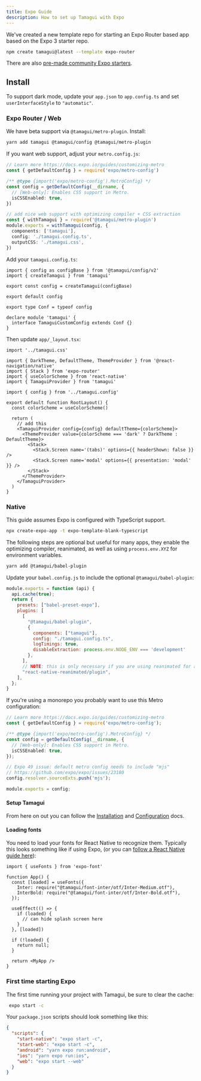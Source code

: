 ```yaml
---
title: Expo Guide
description: How to set up Tamagui with Expo
---
```


We've created a new template repo for starting an Expo Router based app based on
the Expo 3 starter repo.

```bash
npm create tamagui@latest --template expo-router
```

There are also [pre-made community Expo starters](/community).

## Install

To support dark mode, update your `app.json` to `app.config.ts` and set
`userInterfaceStyle` to `"automatic"`.

### Expo Router / Web

We have beta support via `@tamagui/metro-plugin`. Install:

```bash
yarn add tamagui @tamagui/config @tamagui/metro-plugin
```

If you want web support, adjust your `metro.config.js`:

```ts
// Learn more https://docs.expo.io/guides/customizing-metro
const { getDefaultConfig } = require('expo/metro-config')

/** @type {import('expo/metro-config').MetroConfig} */
const config = getDefaultConfig(__dirname, {
  // [Web-only]: Enables CSS support in Metro.
  isCSSEnabled: true,
})

// add nice web support with optimizing compiler + CSS extraction
const { withTamagui } = require('@tamagui/metro-plugin')
module.exports = withTamagui(config, {
  components: ['tamagui'],
  config: './tamagui.config.ts',
  outputCSS: './tamagui.css',
})
```

Add your `tamagui.config.ts`:

```tsx
import { config as configBase } from '@tamagui/config/v2'
import { createTamagui } from 'tamagui'

export const config = createTamagui(configBase)

export default config

export type Conf = typeof config

declare module 'tamagui' {
  interface TamaguiCustomConfig extends Conf {}
}
```

Then update `app/_layout.tsx`:

```tsx
import '../tamagui.css'

import { DarkTheme, DefaultTheme, ThemeProvider } from '@react-navigation/native'
import { Stack } from 'expo-router'
import { useColorScheme } from 'react-native'
import { TamaguiProvider } from 'tamagui'

import { config } from '../tamagui.config'

export default function RootLayout() {
  const colorScheme = useColorScheme()

  return (
    // add this
    <TamaguiProvider config={config} defaultTheme={colorScheme}>
      <ThemeProvider value={colorScheme === 'dark' ? DarkTheme : DefaultTheme}>
        <Stack>
          <Stack.Screen name='(tabs)' options={{ headerShown: false }} />
          <Stack.Screen name='modal' options={{ presentation: 'modal' }} />
        </Stack>
      </ThemeProvider>
    </TamaguiProvider>
  )
}
```

### Native

This guide assumes Expo is configured with TypeScript support.

```bash
npx create-expo-app -t expo-template-blank-typescript
```

The following steps are optional but useful for many apps, they enable the
optimizing compiler, reanimated, as well as using `process.env.XYZ` for
environment variables.

```bash
yarn add @tamagui/babel-plugin
```

Update your `babel.config.js` to include the optional `@tamagui/babel-plugin`:

```js
module.exports = function (api) {
  api.cache(true);
  return {
    presets: ["babel-preset-expo"],
    plugins: [
      [
        "@tamagui/babel-plugin",
        {
          components: ["tamagui"],
          config: "./tamagui.config.ts",
          logTimings: true,
          disableExtraction: process.env.NODE_ENV === 'development'
        },
      ],
      // NOTE: this is only necessary if you are using reanimated for animations
      "react-native-reanimated/plugin",
    ],
  };
}
```

If you're using a monorepo you probably want to use this Metro configuration:

```ts
// Learn more https://docs.expo.io/guides/customizing-metro
const { getDefaultConfig } = require('expo/metro-config');

/** @type {import('expo/metro-config').MetroConfig} */
const config = getDefaultConfig(__dirname, {
  // [Web-only]: Enables CSS support in Metro.
  isCSSEnabled: true,
});

// Expo 49 issue: default metro config needs to include "mjs"
// https://github.com/expo/expo/issues/23180
config.resolver.sourceExts.push('mjs');

module.exports = config;
```

#### Setup Tamagui

From here on out you can follow the [Installation](/docs/intro/installation) and
[Configuration](/docs/core/configuration) docs.

#### Loading fonts

You need to load your fonts for React Native to recognize them. Typically this
looks something like if using Expo, (or you can
[follow a React Native guide here](https://stackoverflow.com/questions/35255645/how-to-set-default-font-family-in-react-native)):

```tsx
import { useFonts } from 'expo-font'

function App() {
  const [loaded] = useFonts({
    Inter: require("@tamagui/font-inter/otf/Inter-Medium.otf"),
    InterBold: require("@tamagui/font-inter/otf/Inter-Bold.otf"),
  });

  useEffect(() => {
    if (loaded) {
      // can hide splash screen here
    }
  }, [loaded])

  if (!loaded) {
    return null;
  }

  return <MyApp />
}
```

### First time starting Expo

The first time running your project with Tamagui, be sure to clear the cache:

```bash
 expo start -c
```

Your `package.json` scripts should look something like this:

```json
{
  "scripts": {
    "start-native": "expo start -c",
    "start-web": "expo start -c",
    "android": "yarn expo run:android",
    "ios": "yarn expo run:ios",
    "web": "expo start --web"
  }
}
```
